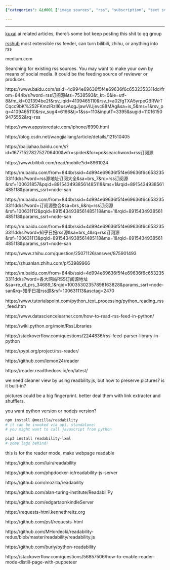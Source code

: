 ```yaml
---
{"categories": &id001 ["image sources", "rss", "subscription", "text sources"], "category": "Rss Feeds and Aggregators", "date": "2022-04-17 03:43:37", "description": "This article delves into RSS feed sources and customizable aggregators, recommending the use of social media for content dissemination. It further explores Python RSS libraries and a JavaScript readability library for image and fingerprint handling. Installation instructions using npm and pip are provided for Node.js and Python.", "tags": *id001, "title": "RSS Feeds"}

---
```


------

[kuxai](https://www.kuxai.com) ai related articles, there's some bot keep posting this shit to qq group

[rsshub](https://github.com/DIYgod/RSSHub) most extensible rss feeder, can turn bilibili, zhihu, or anything into rss

medium.com

Searching for existing rss sources. You may want to make your own by means of social media. It could be the feeding source of reviewer or producer.

https://www.baidu.com/ssid=4d994e69636f5f4e69636f6c6532353311dd/from=844b/s?word=rss订阅源&ts=7538593&t_kt=0&ie=utf-8&fm_kl=021394be2f&rsv_iqid=4109465110&rsv_t=a02fgTXA5yrpeGBRWrTCqcc9bK%252FKmzIRzII6usvAqgJjawViUjevc88MAg&sa=is_5&ms=1&rsv_pq=4109465110&rsv_sug4=6166&tj=1&ss=110&inputT=3395&sugid=110161509475552&rq=rss

https://www.appstoredate.com/iphone/6990.html

https://blog.csdn.net/wangjialiang/article/details/121510405

https://baijiahao.baidu.com/s?id=1677152782752706400&wfr=spider&for=pc&searchword=rss订阅源

https://www.bilibili.com/read/mobile?id=8961024

https://m.baidu.com/from=844b/ssid=4d994e69636f5f4e69636f6c6532353311dd/s?word=rss源地址订阅大全&sa=brs_7&rq=rss订阅源&rsf=100631857&pqid=8915434938561485118&ms=1&rqid=8915434938561485118&params_ssrt=node-san

https://m.baidu.com/from=844b/ssid=4d994e69636f5f4e69636f6c6532353311dd/s?word=订阅源整合&sa=brs_6&rq=rss订阅源&rsf=100631112&pqid=8915434938561485118&ms=1&rqid=8915434938561485118&params_ssrt=node-san

https://m.baidu.com/from=844b/ssid=4d994e69636f5f4e69636f6c6532353311dd/s?word=知乎日报rss源&sa=brs_4&rq=rss订阅源&rsf=100631113&pqid=8915434938561485118&ms=1&rqid=8915434938561485118&params_ssrt=node-san

https://www.zhihu.com/question/25071126/answer/875901493

https://zhuanlan.zhihu.com/p/53989966

https://m.baidu.com/from=844b/ssid=4d994e69636f5f4e69636f6c6532353311dd/s?word=各大网站RSS订阅源地址&sa=re_dl_prs_34689_1&rqid=10035302357898163828&params_ssrt=node-san&rq=知乎日报rss源&rsf=100631113&asctag=2470

https://www.tutorialspoint.com/python_text_processing/python_reading_rss_feed.htm

https://www.datasciencelearner.com/how-to-read-rss-feed-in-python/

https://wiki.python.org/moin/RssLibraries

https://stackoverflow.com/questions/2244836/rss-feed-parser-library-in-python

https://pypi.org/project/rss-reader/

https://github.com/lemon24/reader

https://reader.readthedocs.io/en/latest/

we need cleaner view by using readbility.js, but how to preserve pictures? is it built-in?

pictures could be a big fingerprint. better deal them with link extracter and shufflers.

you want python version or nodejs version?

```bash
npm install @mozilla/readability
# it can be invoked via api, standalone!
# you might want to call javascript from python

```

```bash
pip3 install readability-lxml
# some lags behind?

```

this is for the reader mode, make webpage readable

https://github.com/luin/readability

https://github.com/phpdocker-io/readability-js-server

https://github.com/mozilla/readability

https://github.com/alan-turing-institute/ReadabiliPy

https://github.com/edgartaor/kindleServer

https://requests-html.kennethreitz.org

https://github.com/psf/requests-html

https://github.com/MHordecki/readability-redux/blob/master/readability/readability.js

https://github.com/buriy/python-readability

https://stackoverflow.com/questions/56857506/how-to-enable-reader-mode-distill-page-with-puppeteer

